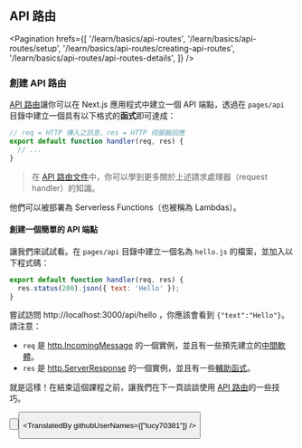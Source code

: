 
## API 路由

<Pagination
  hrefs={[
    '/learn/basics/api-routes',
    '/learn/basics/api-routes/setup',
    '/learn/basics/api-routes/creating-api-routes',
    '/learn/basics/api-routes/api-routes-details',
  ]}
/>

### 創建 API 路由

<a href="/docs/api-routes/introduction" target="_blank">API 路由</a>讓你可以在 Next.js 應用程式中建立一個 API 端點，透過在 `pages/api` 目錄中建立一個具有以下格式的**函式**即可達成：

```js
// req = HTTP 傳入之訊息，res = HTTP 伺服器回應
export default function handler(req, res) {
  // ...
}
```

<Blockquote>
  在 <a href="/docs/api-routes/introduction" target="_blank">API 路由文件</a>中，你可以學到更多關於上述請求處理器（request handler）的知識。
</Blockquote>

他們可以被部署為 Serverless Functions（也被稱為 Lambdas）。


#### 創建一個簡單的 API 端點

讓我們來試試看。在 `pages/api` 目錄中建立一個名為 `hello.js` 的檔案，並加入以下程式碼：

```js
export default function handler(req, res) {
  res.status(200).json({ text: 'Hello' });
}
```

嘗試訪問 http://localhost:3000/api/hello ，你應該會看到 `{"text":"Hello"}`。請注意：

- `req` 是 <a href="https://nodejs.org/api/http.html#http_class_http_incomingmessage" target="_blank">http.IncomingMessage</a> 的一個實例，並且有一些預先建立的<a href="/docs/api-routes/request-helpers" target="_blank">中間軟體</a>。
- `res` 是 <a href="https://nodejs.org/api/http.html#http_class_http_serverresponse" target="_blank">http.ServerResponse</a> 的一個實例，並且有一些<a href="/docs/api-routes/response-helpers" target="_blank">輔助函式</a>。

就是這樣！在結束這個課程之前，讓我們在下一頁談談使用 <a href="/docs/api-routes/introduction" target="_blank">API 路由</a>的一些技巧。

<Button
  content="返回上一頁 ←"
  url="/learn/basics/api-routes/setup"
  basicStyle="text-white bg-[#0070f3]"
  hoverStyle="hover:opacity-90"
/>

<Button
  content="前往下一頁 →"
  url="/learn/basics/api-routes/api-routes-details"
  basicStyle="text-white bg-[#0070f3]"
  hoverStyle="hover:opacity-90"
/>

<TranslatedBy githubUserNames={["lucy70381"]} />

